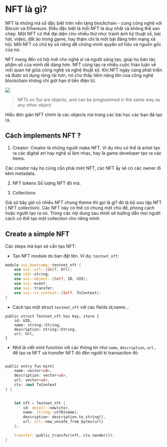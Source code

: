 # NFT là gì? 

NFT là những mã số đặc biệt trên nền tảng blockchain - cùng công nghệ với Bitcoin và Ethereum. Điều đặc biệt là mỗi NFT là duy nhất và không thể sao chép. Một NFT có thể đại diện cho nhiều thứ như: tranh ảnh kỹ thuật số, bài hát, video, đất ảo trong game, hay thậm chí là một bài đăng trên mạng xã hội. Mỗi NFT có chữ ký số riêng để chứng minh quyền sở hữu và nguồn gốc của nó.

NFT mang đến cơ hội mới cho nghệ sĩ và người sáng tạo, giúp họ bán tác phẩm số của mình dễ dàng hơn. NFT cũng tạo ra nhiều cuộc thảo luận về mối quan hệ giữa công nghệ và nghệ thuật số. Khi NFT ngày càng phát triển và được sử dụng rộng rãi hơn, nó cho thấy tiềm năng lớn của công nghệ blockchain không chỉ giới hạn ở tiền điện tử.

![](../assets/coin_nft/nft_standards.png)

> NFTs on Sui are objects, and can be programmed in the same way as any other object

Hiểu đơn giản NFT chính là các objects mà trong các bài học các bạn đã tạo ra. 

## Cách implements NFT ? 

1. Creator: 
Creator là những người make NFT. Ví dụ như có thể là artist tạo ra các digital art hay nghệ sĩ làm nhạc, hay là game developer tạo ra các items.

Các creator này họ cũng cần phải mint NFT, các NFT ấy sẽ có các owner đi kèm metadata.

2. NFT tokens 
Số lượng NFT đó mà. 


3. Collections 

Giả sử bây giờ có nhiều NFT chung theme thì gọi là gì? đó là bộ sưu tập NFT ( NFT collection). Các NFT này có thể có chung một chủ đề, phong cách hoặc người tạo ra nó.
Trong các nội dung sau mình sẽ hướng dẫn mọi người cách có thể tạo một collection cho riêng mình. 


## Create a simple NFT 

Các steps mà bạn sẽ cần tạo NFT: 
* Tạo NFT module do bạn đặt tên. Ví dụ: `testnet_nft`:

```rust
module sui_bootcamp::testnet_nft {
    use sui::url::{Self, Url};
    use std::string;
    use sui::object::{Self, ID, UID};
    use sui::event;
    use sui::transfer;
    use sui::tx_context::{Self, TxContext};
}
```

* Cách tạo một struct `testnet_nft` với các fields id,name...

```
public struct Testnet_nft has key, store {
    id: UID,
    name: string::String,
    description: string::String,
    url: Url,
}
```

* Nhớ là viết mint function với các thông tin như `name`, `description`, `url`..  để tạo ra NFT và transfer NFT đó đến người kí transaction đó

```rust

public entry fun mint(
    name: vector<u8>,
    description: vector<u8>,
    url: vector<u8>,
    ctx: &mut TxContext
) {
   

    let nft = Testnet_nft {
        id: object::new(ctx),
        name: string::utf8(name),
        description: description.to_string(),
        url: url::new_unsafe_from_bytes(url)
    };

    transfer::public_transfer(nft, ctx.sender());
}

```

